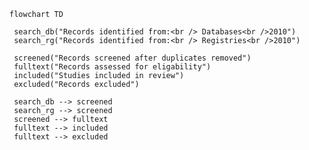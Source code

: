 

```mermaid
flowchart TD

 search_db("Records identified from:<br /> Databases<br />2010")
 search_rg("Records identified from:<br /> Registries<br />2010")
 
 screened("Records screened after duplicates removed")
 fulltext("Records assessed for eligability")
 included("Studies included in review")
 excluded("Records excluded")

 search_db --> screened
 search_rg --> screened
 screened --> fulltext
 fulltext --> included
 fulltext --> excluded


 ```

